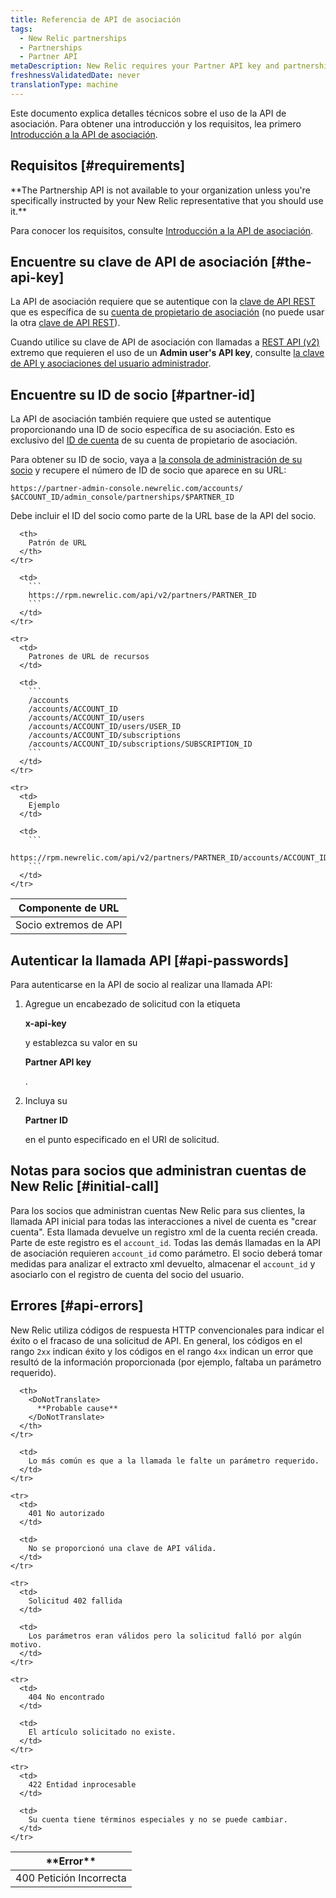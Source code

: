 ```yaml
---
title: Referencia de API de asociación
tags:
  - New Relic partnerships
  - Partnerships
  - Partner API
metaDescription: New Relic requires your Partner API key and partnership account ID to authenticate Partner API calls using the JSON REST format.
freshnessValidatedDate: never
translationType: machine
---
```


Este documento explica detalles técnicos sobre el uso de la API de asociación. Para obtener una introducción y los requisitos, lea primero [Introducción a la API de asociación](/docs/new-relic-partnerships/partner-integration-guide/partner-account-maintenance/partner-api/).

## Requisitos [#requirements]

<DoNotTranslate>
  **The Partnership API is not available to your organization unless you're specifically instructed by your New Relic representative that you should use it.**
</DoNotTranslate>

Para conocer los requisitos, consulte [Introducción a la API de asociación](/docs/new-relic-partnerships/partner-integration-guide/partner-account-maintenance/partner-api/).

## Encuentre su clave de API de asociación [#the-api-key]

La API de asociación requiere que se autentique con la [clave de API REST](/docs/apis/getting-started/intro-apis/understand-new-relic-api-keys#rest-api) que es específica de su [cuenta de propietario de asociación](/docs/new-relic-partnerships/partner-integration-guide/partner-account-maintenance/partnership-accounts-users-subscriptions#partner-owner) (no puede usar la otra [clave de API REST](/docs/apis/rest-api-v2/getting-started/introduction-new-relic-rest-api-v2#api_key)).

Cuando utilice su clave de API de asociación con llamadas a [REST API (v2)](/docs/apis/rest-api-v2/getting-started/introduction-new-relic-rest-api-v2) extremo que requieren el uso de un <DoNotTranslate>**Admin user's API key**</DoNotTranslate>, consulte [la clave de API y asociaciones del usuario administrador](/docs/apis/rest-api-v2/requirements/admins-api-key-partnerships).

## Encuentre su ID de socio [#partner-id]

La API de asociación también requiere que usted se autentique proporcionando una ID de socio específica de su asociación. Esto es exclusivo del [ID de cuenta](/docs/accounts/install-new-relic/account-setup/account-id) de su cuenta de propietario de asociación.

Para obtener su ID de socio, vaya a [la consola de administración de su socio](/docs/accounts-partnerships/partner-integration-guide/getting-started/partnership-admin-console) y recupere el número de ID de socio que aparece en su URL:

```
https://partner-admin-console.newrelic.com/accounts/​$ACCOUNT_ID/admin_console/partnerships/$PARTNER_ID
```

Debe incluir el ID del socio como parte de la URL base de la API del socio.

<table>
  <thead>
    <tr>
      <th style={{ width: "200px" }}>
        Componente de URL
      </th>

      <th>
        Patrón de URL
      </th>
    </tr>
  </thead>

  <tbody>
    <tr>
      <td>
        Socio extremos de API
      </td>

      <td>
        ```
        https://rpm.newrelic.com/api/v2/partners/PARTNER_ID
        ```
      </td>
    </tr>

    <tr>
      <td>
        Patrones de URL de recursos
      </td>

      <td>
        ```
        /accounts
        /accounts/ACCOUNT_ID
        /accounts/ACCOUNT_ID/users
        /accounts/ACCOUNT_ID/users/USER_ID
        /accounts/ACCOUNT_ID/subscriptions
        /accounts/ACCOUNT_ID/subscriptions/SUBSCRIPTION_ID
        ```
      </td>
    </tr>

    <tr>
      <td>
        Ejemplo
      </td>

      <td>
        ```
        https://rpm.newrelic.com/api/v2/partners/PARTNER_ID/accounts/ACCOUNT_ID
        ```
      </td>
    </tr>
  </tbody>
</table>

## Autenticar la llamada API [#api-passwords]

Para autenticarse en la API de socio al realizar una llamada API:

1. Agregue un encabezado de solicitud con la etiqueta

   <DoNotTranslate>**x-api-key**</DoNotTranslate>

   y establezca su valor en su

   <DoNotTranslate>**Partner API key**</DoNotTranslate>

   .

2. Incluya su

   <DoNotTranslate>**Partner ID**</DoNotTranslate>

   en el punto especificado en el URI de solicitud.

## Notas para socios que administran cuentas de New Relic [#initial-call]

Para los socios que administran cuentas New Relic para sus clientes, la llamada API inicial para todas las interacciones a nivel de cuenta es "crear cuenta". Esta llamada devuelve un registro xml de la cuenta recién creada. Parte de este registro es el `account_id`. Todas las demás llamadas en la API de asociación requieren `account_id` como parámetro. El socio deberá tomar medidas para analizar el extracto xml devuelto, almacenar el `account_id` y asociarlo con el registro de cuenta del socio del usuario.

## Errores [#api-errors]

New Relic utiliza códigos de respuesta HTTP convencionales para indicar el éxito o el fracaso de una solicitud de API. En general, los códigos en el rango `2xx` indican éxito y los códigos en el rango `4xx` indican un error que resultó de la información proporcionada (por ejemplo, faltaba un parámetro requerido).

<table>
  <thead>
    <tr>
      <th width={200}>
        <DoNotTranslate>
          **Error**
        </DoNotTranslate>
      </th>

      <th>
        <DoNotTranslate>
          **Probable cause**
        </DoNotTranslate>
      </th>
    </tr>
  </thead>

  <tbody>
    <tr>
      <td>
        400 Petición Incorrecta
      </td>

      <td>
        Lo más común es que a la llamada le falte un parámetro requerido.
      </td>
    </tr>

    <tr>
      <td>
        401 No autorizado
      </td>

      <td>
        No se proporcionó una clave de API válida.
      </td>
    </tr>

    <tr>
      <td>
        Solicitud 402 fallida
      </td>

      <td>
        Los parámetros eran válidos pero la solicitud falló por algún motivo.
      </td>
    </tr>

    <tr>
      <td>
        404 No encontrado
      </td>

      <td>
        El artículo solicitado no existe.
      </td>
    </tr>

    <tr>
      <td>
        422 Entidad inprocesable
      </td>

      <td>
        Su cuenta tiene términos especiales y no se puede cambiar.
      </td>
    </tr>
  </tbody>
</table>